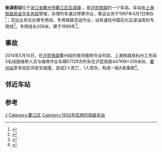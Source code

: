 {{Infobox China railway station
|车站名称 = 后溪街站
|图片 =201708 Houxijie Station.jpg
|图片介绍 =后溪街站站房
|其他名称 = 
|车站拼音 =Hou Xi Jie
|英文名称 = Houxijie Railway Station
|车站代码 = 32639<ref>{{cite book|title=中华人民共和国铁路车站代码（GB/T 10302-2010）|publisher=中国标准出版社|year=2010|isbn=155066140495|ignore-isbn-error=true|pages=15}}</ref>
|电报码 = HXH
|拼音码 = HXJ
|车站类型 = 货运站
|技术性质 = 
|业务性质 = 
|始建时间 = 1932年
|开通运营 = 
|车站位置 = [[浙江省|浙江省]][[衢州市|衢州市]][[衢江区|衢江区]][[后溪镇_(衢州市)|后溪镇]]下叶村
|坐标 =
|归属 = [[上海铁路局|上海铁路局]][[金华车务段|金华车务段]]
|线路 = [[沪昆铁路|沪昆铁路]]
|车站等级 = 
|使用状态 = 使用中
|股道数目 =
|正线 = 
|到发线 = 
|专用线= 
|货物线 = 
|月台数目 = 
|侧式站台 = 
|岛式站台 = 
|站台面 = 
|网站 = 
}}
'''後溪街站'''位于[[浙江省|浙江省]][[衢州市|衢州市]][[衢江区|衢江区]][[后溪镇_(衢州市)|后溪镇]] ，是[[沪昆铁路|沪昆铁路]]的一个车站。车站由[[上海铁路局|上海铁路局]][[金华车务段|金华车务段]]管辖，办理列车通过停靠作业，客运业务于1997年4月1日停办<Ref>{{cite book|author=衢州市地方志编委会|title=衢州市志: 1985-2005|publisher=中国文史出版社|year=2016|isbn=9787503475344}}</ref>{{rp|156}}；货运业务仅办理专用线、专用铁路货运作业，设有通往中国石化后溪油库的专用线<ref name="95306info">{{cite web|url=http://hyfw.95306.cn/hyinfo/action/FwcszsAction_index?type=1|title=营业站服务信息查询|publisher=中国铁路95306网|accessdate=2020-08-01|archive-date=2018-09-14|archive-url=https://web.archive.org/web/20180914133603/http://hyfw.95306.cn/hyinfo/action/FwcszsAction_index?type=1|dead-url=no}}</ref>。专用线长206米，建于1966年<ref name="quzhou">{{cite book|author=衢州市志编纂委员会|title=衢州市志|publisher=浙江人民出版社|year=1994|isbn=7213011162}}</ref>{{rp|354}}。

==事故==
2014年5月14日，在[[沪昆铁路|沪昆铁路]]衢州段的夜间维修作业时段，上海铁路局杭州工务段3名线路维修人员与维修作业车辆57129次列车在沪昆铁路447KM+336米处、[[衢州站|衢州站]]至本站区间发生碰撞，造成2人死亡、1人受伤，构成一般A类事故<ref>{{cite news|title=沪昆铁路货车撞人2死1伤 事故原因待查(图)|url=http://jiangsu.china.com.cn/html/jsnews/gnxw/287102_1.html|publisher=中国网|date=2014-05-14}}{{dead link|date=2018年5月 |bot=InternetArchiveBot |fix-attempted=yes }}</ref>。

== 邻近车站 ==
{{start rail box|[[中国铁路|中国铁路]]}}
{{s-inop|[[衢州站|衢州站]]|{{站|上海}}方向}}
{{s-line|[[沪昆铁路|沪昆铁路]]<br />← 17km 后溪街站 17km →}}
{{s-inop|[[江山站|江山站]]|{{站|昆明}}方向}}
{{end box}}

==参考==
{{commonscat|Houxijie Railway Station}}
{{reflist}}

{{沪昆铁路}}
[[Category:衢州市铁路车站|J]]
[[Category:衢江区|Category:衢江区]]

[[Category:1932年启用的铁路车站|Category:1932年启用的铁路车站]]